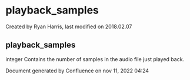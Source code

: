 
# playback_samples 

 Created by  Ryan Harris, last modified on 2018.02.07

## playback_samples

integer Contains the number of samples in the audio file just played back.

Document generated by Confluence on nov 11, 2022 04:24

